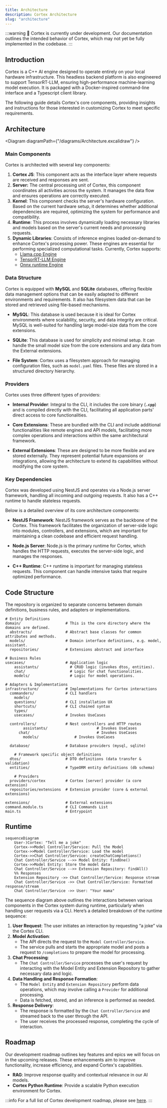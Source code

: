 ```yaml
---
title: Architecture
description: Cortex Architecture
slug: "architecture"
---
```


:::warning
🚧 Cortex is currently under development. Our documentation outlines the intended behavior of Cortex, which may not yet be fully implemented in the codebase.
:::

## Introduction

Cortex is a C++ AI engine designed to operate entirely on your local hardware infrastructure. This headless backend platform is also engineered to support TensorRT-LLM, ensuring high-performance machine-learning model execution. It is packaged with a Docker-inspired command-line interface and a Typescript client library.

The following guide details Cortex's core components, providing insights and instructions for those interested in customizing Cortex to meet specific requirements.

## Architecture


<Diagram diagramPath={"/diagrams/Architecture.excalidraw"} />

### Main Components

Cortex is architected with several key components:

1. **Cortex JS**: This component acts as the interface layer where requests are received and responses are sent.
2. **Server:** The central processing unit of Cortex, this component coordinates all activities across the system. It manages the data flow and ensures operations are correctly executed.
3. **Kernel**: This component checks the server's hardware configuration. Based on the current hardware setup, it determines whether additional dependencies are required, optimizing the system for performance and compatibility.
4. **Runtime**: This process involves dynamically loading necessary libraries and models based on the server's current needs and processing requests.
5. **Dynamic Libraries**: Consists of inference engines loaded on-demand to enhance Cortex's processing power. These engines are essential for performing specialized computational tasks. Currently, Cortex supports:
   - [Llama.cpp Engine](/docs/cortex-llamacpp)
   - [TensorRT-LLM Engine](/docs/cortex-tensorrt-llm)
   - [Onnx runtime Engine](/docs/cortex-onnx)

### Data Structure

Cortex is equipped with **MySQL** and **SQLite** databases, offering flexible data management options that can be easily adapted to different environments and requirements. It also has filesystem data that can be stored and retrieved using file-based mechanisms.

- **MySQL**: This database is used because it is ideal for Cortex environments where scalability, security, and data integrity are critical. MySQL is well-suited for handling large model-size data from the core extensions.

- **SQLite**: This database is used for simplicity and minimal setup. It can handle the small model size from the core extensions and any data from the External extensions.

- **File System**: Cortex uses a filesystem approach for managing configuration files, such as `model.yaml` files. These files are stored in a structured directory hierarchy.

### Providers
Cortex uses three different types of providers:

- **Internal Provider**: Integral to the CLI, it includes the core binary (**`.cpp`**) and is compiled directly with the CLI, facilitating all application parts' direct access to core functionalities.

- **Core Extensions**: These are bundled with the CLI and include additional functionalities like remote engines and API models, facilitating more complex operations and interactions within the same architectural framework.

- **External Extensions**: These are designed to be more flexible and are stored externally. They represent potential future expansions or integrations, allowing the architecture to extend its capabilities without modifying the core system.

### Key Dependencies

Cortex was developed using NestJS and operates via a Node.js server framework, handling all incoming and outgoing requests. It also has a C++ runtime to handle stateless requests.

Below is a detailed overview of its core architecture components:

- **NestJS Framework**: NestJS framework serves as the backbone of the Cortex. This framework facilitates the organization of server-side logic into modules, controllers, and extensions, which are important for maintaining a clean codebase and efficient request handling.

- **Node.js Server**: Node.js is the primary runtime for Cortex, which handles the HTTP requests, executes the server-side logic, and manages the responses.

- **C++ Runtime**: C++ runtime is important for managing stateless requests. This component can handle intensive tasks that require optimized performance.

## Code Structure

The repository is organized to separate concerns between domain definitions, business rules, and adapters or implementations.

```
# Entity Definitions
domain/                    # This is the core directory where the domains are defined.
  abstracts/               # Abstract base classes for common attributes and methods.
  models/                  # Domain interface definitions, e.g. model, assistant.
  repositories/            # Extensions abstract and interface

# Business Rules
usecases/                  # Application logic
	assistants/              # CRUD logic (invokes dtos, entities).
	chat/                    # Logic for chat functionalities.
	models/                  # Logic for model operations.

# Adapters & Implementations
infrastructure/            # Implementations for Cortex interactions
  commanders/              # CLI handlers
    models/
    questions/             # CLI installation UX
    shortcuts/             # CLI chained syntax
    types/
    usecases/              # Invokes UseCases

  controllers/             # Nest controllers and HTTP routes
		assistants/						 # Invokes UseCases
	  chat/     						 # Invokes UseCases
		models/                # Invokes UseCases

  database/                # Database providers (mysql, sqlite)

	# Framework specific object definitions
  dtos/                    # DTO definitions (data transfer & validation)
  entities/                # TypeORM entity definitions (db schema)

	# Providers
  providers/cortex         # Cortex [server] provider (a core extension)
  repositories/extensions  # Extension provider (core & external extensions)

extensions/                # External extensions
command.module.ts          # CLI Commands List
main.ts                    # Entrypoint

```

## Runtime
```mermaid
sequenceDiagram
    User-)Cortex: "Tell me a joke"
    Cortex->>Model Controller/Service: Pull the Model
    Cortex->>Model Controller/Service: Load the model
    Cortex->>Chat Controller/Service: createChatCompletions()
    Chat Controller/Service -->> Model Entity: findOne()
    Cortex->>Model Entity: Store the model data
    Chat Controller/Service -->> Extension Repository: findAll()
    %% Responses
    Extension Repository ->> Chat Controller/Service: Response stream
    Chat Controller/Service ->> Chat Controller/Service: Formatted response/stream
    Chat Controller/Service ->> User: "Your mama"
```

The sequence diagram above outlines the interactions between various components in the Cortex system during runtime, particularly when handling user requests via a CLI. Here’s a detailed breakdown of the runtime sequence:

1. **User Request**: The user initiates an interaction by requesting “a joke” via the Cortex CLI.
2. **Model Activation**:
   - The API directs the request to the `Model Controller/Service`.
   - The service pulls and starts the appropriate model and posts a request to `/completions` to prepare the model for processing.
3. **Chat Processing**:
   - The `Chat Controller/Service` processes the user's request by interacting with the Model Entity and Extension Repository to gather necessary data and logic.
4. **Data Handling and Response Formation**:
   - The `Model Entity` and `Extension Repository` perform data operations, which may involve calling a `Provider` for additional processing.
   - Data is fetched, stored, and an inference is performed as needed.
5. **Response Delivery**:
   - The response is formatted by the `Chat Controller/Service` and streamed back to the user through the API.
   - The user receives the processed response, completing the cycle of interaction.

## Roadmap

Our development roadmap outlines key features and epics we will focus on in the upcoming releases. These enhancements aim to improve functionality, increase efficiency, and expand Cortex's capabilities.

- **RAG**: Improve response quality and contextual relevance in our AI models.
- **Cortex Python Runtime**: Provide a scalable Python execution environment for Cortex.

:::info
For a full list of Cortex development roadmap, please see [here](https://discord.com/channels/1107178041848909847/1230770299730001941).
:::
